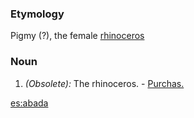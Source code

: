 ===Etymology===
Pigmy (?), the female [[rhinoceros]]
===Noun=== 
#''(Obsolete):'' The rhinoceros. - [[Purchas.]]

[[es:abada]]